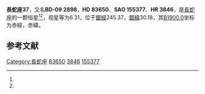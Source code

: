 {{Starbox begin
| name = 長蛇座37
}}
{{Starbox observe
| epoch = [[J2000.0|J2000.0]]
| constell = [[長蛇座|長蛇座]]<ref name=SIMBAD>{{cite web
 | url=http://simbad.u-strasbg.fr/simbad/sim-id?Ident=HR+3846
 | title=Pulsating variable Star
 | publisher=Centre de Données astronomiques de Strasbourg
 | work=SIMBAD
 | accessdate=2012-07-13
 | archive-date=2020-08-21
 | archive-url=https://web.archive.org/web/20200821010558/http://simbad.u-strasbg.fr/simbad/sim-id?Ident=HR+3846
 | dead-url=no
 }}</ref><ref name=DATA>{{cite web
 | url=http://vizier.u-strasbg.fr/viz-bin/VizieR-5?-out.add=.&-source=5050&-corr=PK=HR&-out.max=9999&HR=3846
 | title=VizieR Detailed Page
 | accessdate=2012-07-13
 | archive-date=2020-08-21
 | archive-url=https://web.archive.org/web/20200821010553/http://vizier.u-strasbg.fr/viz-bin/VizieR-5?-out.add=.&-source=5050&-corr=PK%3DHR&-out.max=9999&HR=3846
 | dead-url=no
 }}</ref>
| 星官 = 
| ra = {{RA|9|39|47.4}}<ref name=SIMBAD /><ref name=DATA />
| dec = {{DEC|-10|34|13}}<ref name=SIMBAD /><ref name=DATA />
| appmag_v = 6.31<ref name=SIMBAD /><ref name=DATA />
}}
{{Starbox character
| class = A0Vn<ref name=SIMBAD /><ref name=DATA />
| b-v = -0.03<ref name=SIMBAD /><ref name=DATA />
| u-b = -0.14<ref name=SIMBAD /><ref name=DATA />
| r-i = <ref name=SIMBAD /><ref name=DATA />
| variable = 
}}
{{Starbox astrometry
| radial_v = -0.14
| prop_mo_ra = 14
| parallax = 
| p_error = 
}}
{{Starbox catalog
| names =BD-09 2898，[[SAO星表|SAO]] 155377，[[HD星表|HD]] 83650，[[HR星表|HR]] 3846}}
{{Starbox reference |Simbad=HR+3846}}
{{Starbox end}}

'''長蛇座37'''，又名'''BD-09 2898'''，'''HD 83650'''、'''SAO 155377'''、'''HR 3846'''，是[[長蛇座|長蛇座]]的一颗恒星<ref name=SIMBAD /><ref name=DATA />，视星等为6.31，位于[[銀道座標系|銀經]]245.37，[[銀道座標系|銀緯]]30.18，其[[B1900.0|B1900.0]]坐标为赤經{{RA|9|34|54.4}}，赤緯{{DEC|-10|30.18|5}}。

== 参考文献 ==
{{reflist}}

{{star-stub}}

{{長蛇座恒星}}
{{星官|星宿|7|15}}
[[Category:長蛇座|Category:長蛇座]]
[[Category:HD和HDE天體|83650]]
[[Category:HR天體|3846]]
[[Category:SAO天體|155377]]